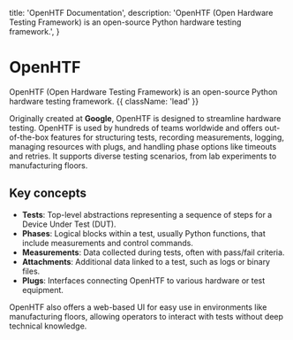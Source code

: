 
  title: 'OpenHTF Documentation',
  description:
    'OpenHTF (Open Hardware Testing Framework) is an open-source Python hardware testing framework.',
}

<HeroPattern />

# OpenHTF

OpenHTF (Open Hardware Testing Framework) is an open-source Python hardware testing framework. {{ className: 'lead' }}

Originally created at **Google**, OpenHTF is designed to streamline hardware testing. OpenHTF is used by hundreds of teams worldwide and offers out-of-the-box features for structuring tests, recording measurements, logging, managing resources with plugs, and handling phase options like timeouts and retries. It supports diverse testing scenarios, from lab experiments to manufacturing floors.

## Key concepts

- **Tests**: Top-level abstractions representing a sequence of steps for a Device Under Test (DUT).
- **Phases**: Logical blocks within a test, usually Python functions, that include measurements and control commands.
- **Measurements**: Data collected during tests, often with pass/fail criteria.
- **Attachments**: Additional data linked to a test, such as logs or binary files.
- **Plugs**: Interfaces connecting OpenHTF to various hardware or test equipment.

OpenHTF also offers a web-based UI for easy use in environments like manufacturing floors, allowing operators to interact with tests without deep technical knowledge.

<Resources />
